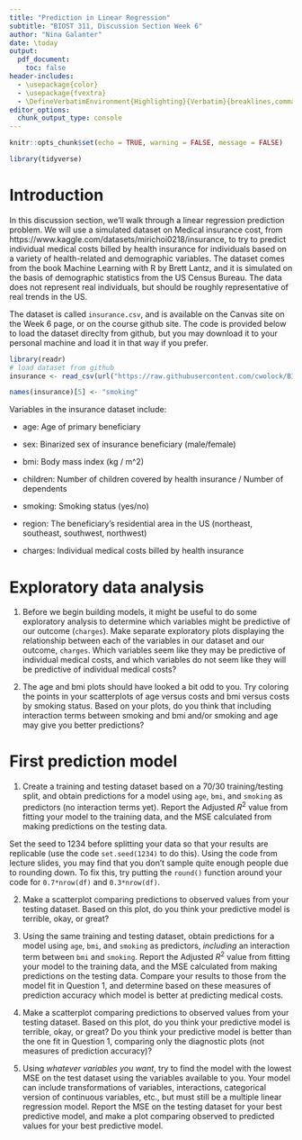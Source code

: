```yaml
---
title: "Prediction in Linear Regression"
subtitle: "BIOST 311, Discussion Section Week 6"
author: "Nina Galanter"
date: \today
output: 
  pdf_document:
    toc: false
header-includes:
  - \usepackage{color}
  - \usepackage{fvextra}
  - \DefineVerbatimEnvironment{Highlighting}{Verbatim}{breaklines,commandchars=\\\{\}}
editor_options: 
  chunk_output_type: console
---
```


```r
knitr::opts_chunk$set(echo = TRUE, warning = FALSE, message = FALSE)
```

```r
library(tidyverse)
```

# Introduction

In this discussion section, we'll walk through a linear regression prediction problem. We will use a simulated dataset on Medical insurance cost, from https://www.kaggle.com/datasets/mirichoi0218/insurance, to try to predict individual medical costs billed by health insurance for individuals based on a variety of health-related and demographic variables. The dataset comes from the book Machine Learning with R by Brett Lantz, and it is simulated on the basis of demographic statistics from the US Census Bureau. The data does not represent real individuals, but should be roughly representative of real trends in the US.


The dataset is called `insurance.csv`, and is available on the Canvas site on the Week 6 page, or on the course github site. The code is provided below to load the dataset direclty from github, but you may download it to your personal machine and load it in that way if you prefer.

```r
library(readr)
# load dataset from github
insurance <- read_csv(url("https://raw.githubusercontent.com/cwolock/BIOST311/main/Datasets/insurance.csv"))

names(insurance)[5] <- "smoking"

```

Variables in the insurance dataset include:

* age: Age of primary beneficiary

* sex: Binarized sex of insurance beneficiary (male/female)

* bmi: Body mass index (kg / m^2)

* children: Number of children covered by health insurance / Number of dependents

* smoking: Smoking status (yes/no)

* region: The beneficiary's residential area in the US (northeast, southeast, southwest, northwest)

* charges: Individual medical costs billed by health insurance

# Exploratory data analysis

1. Before we begin building models, it might be useful to do some exploratory analysis to determine which variables might be predictive of our outcome (`charges`). Make separate exploratory plots displaying the relationship between each of the variables in our dataset and our outcome, `charges`. Which variables seem like they may be predictive of individual medical costs, and which variables do not seem like they will be predictive of individual medical costs?

2. The age and bmi plots should have looked a bit odd to you. Try coloring the points in your scatterplots of age versus costs and bmi versus costs by smoking status. Based on your plots, do you think that including interaction terms between smoking and bmi and/or smoking and age may give you better predictions?

# First prediction model

1. Create a training and testing dataset based on a 70/30 training/testing split, and obtain predictions for a model using `age`, `bmi`, and `smoking` as predictors (no interaction terms yet). Report the Adjusted $R^2$ value from fitting your model to the training data, and the MSE calculated from making predictions on the testing data. 

Set the seed to 1234 before splitting your data so that your results are replicable (use the code `set.seed(1234)` to do this). Using the code from lecture slides, you may find that you don't sample quite enough people due to rounding down. To fix this, try putting the `round()` function around your code for `0.7*nrow(df)` and `0.3*nrow(df)`.

2. Make a scatterplot comparing predictions to observed values from your testing dataset. Based on this plot, do you think your predictive model is terrible, okay, or great?

3. Using the same training and testing dataset, obtain predictions for a model using `age`, `bmi`, and `smoking` as predictors, *including* an interaction term between `bmi` and `smoking`. Report the Adjusted $R^2$ value from fitting your model to the training data, and the MSE calculated from making predictions on the testing data. Compare your results to those from the model fit in Question 1, and determine based on these measures of prediction accuracy which model is better at predicting medical costs.

4. Make a scatterplot comparing predictions to observed values from your testing dataset. Based on this plot, do you think your predictive model is terrible, okay, or great? Do you think your predictive model is better than the one fit in Question 1, comparing only the diagnostic plots (not measures of prediction accuracy)?

5. Using *whatever variables you want*, try to find the model with the lowest MSE on the test dataset using the variables available to you. Your model can include transformations of variables, interactions, categorical version of continuous variables, etc., but must still be a multiple linear regression model. Report the MSE on the testing dataset for your best predictive model, and make a plot comparing observed to predicted values for your best predictive model.




